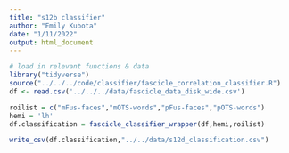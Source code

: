 ```yaml
---
title: "s12b classifier"
author: "Emily Kubota"
date: "1/11/2022"
output: html_document
---
```


```r
# load in relevant functions & data 
library("tidyverse")
source("../../../code/classifier/fascicle_correlation_classifier.R")
df <- read.csv('../../../data/fascicle_data_disk_wide.csv')
```

```r
roilist = c("mFus-faces","mOTS-words","pFus-faces","pOTS-words")
hemi = 'lh'
df.classification = fascicle_classifier_wrapper(df,hemi,roilist)
```

```r
write_csv(df.classification,"../../data/s12d_classification.csv")
```

